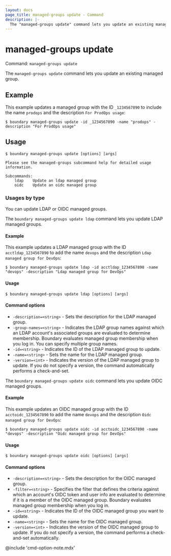 ```yaml
---
layout: docs
page_title: managed-groups update - Command
description: |-
  The "managed-groups update" command lets you update an existing managed group.
---
```


# managed-groups update

Command: `managed-groups update`

The `managed-groups update` command lets you update an existing managed group.

## Example

This example updates a managed group with the ID `_1234567890` to include the name `prodops` and the description `For ProdOps usage`:

```shell-session
$ boundary managed-groups update -id _1234567890 -name "prodops" -description "For ProdOps usage"
```

## Usage

<CodeBlockConfig hideClipboard>

```shell-session
$ boundary managed-groups update [options] [args]

Please see the managed-groups subcommand help for detailed usage information.

Subcommands:
    ldap    Update an ldap managed group
    oidc    Update an oidc managed group
```

</CodeBlockConfig>

### Usages by type

You can update LDAP or OIDC managed groups.

<Tabs>
<Tab heading="LDAP">

The `boundary managed-groups update ldap` command lets you update LDAP managed groups.

#### Example

This example updates a LDAP managed group with the ID `acctldap_1234567890` to add the name `devops` and the description `Ldap managed group for DevOps`:

```shell-session
$ boundary managed-groups update ldap -id acctldap_1234567890 -name "devops" -description "Ldap managed group for DevOps"
```

#### Usage

<CodeBlockConfig hideClipboard>

```shell-session
$ boundary managed-groups update ldap [options] [args]
```

</CodeBlockConfig>

#### Command options

- `-description=<string>` - Sets the description for the LDAP managed group.
- `-group-names=<string>` - Indicates the LDAP group names against which an LDAP account's associated groups are evaluated to determine membership.
Boundary evaluates managed group membership when you log in.
You can specify multiple group names.
- `-id=<string>` - Indicates the ID of the LDAP managed group to update.
- `-name=<string>` - Sets the name for the LDAP managed group.
- `-version=<int>` - Indicates the version of the LDAP managed group to update.
If you do not specify a version, the command automatically performs a check-and-set.

</Tab>
<Tab heading="OIDC">

The `boundary managed-groups update oidc` command lets you update OIDC managed groups.

#### Example

This example updates an OIDC managed group with the ID `acctoidc_1234567890` to add the name `devops` and the description `Oidc managed group for DevOps`:

```shell-session
$ boundary managed-groups update oidc -id acctoidc_1234567890 -name "devops" -description "Oidc managed group for DevOps"
```

#### Usage

<CodeBlockConfig hideClipboard>

```shell-session
$ boundary managed-groups update oidc [options] [args]
```

</CodeBlockConfig>

#### Command options

- `-description=<string>` - Sets the description for the OIDC managed group.
- `-filter=<string>` - Specifies the filter that defines the criteria against which an account's OIDC token and user info are evaluated to determine if it is a member of the OIDC managed group.
Boundary evaluates managed group membership when you log in.
- `-id=<string>` - Indicates the ID of the OIDC managed group you want to update.
- `-name=<string>` - Sets the name for the OIDC managed group.
- `-version=<int>` - Indicates the version of the OIDC managed group to update.
If you do not specify a version, the command performs a check-and-set automatically.

</Tab>
</Tabs>

@include 'cmd-option-note.mdx'